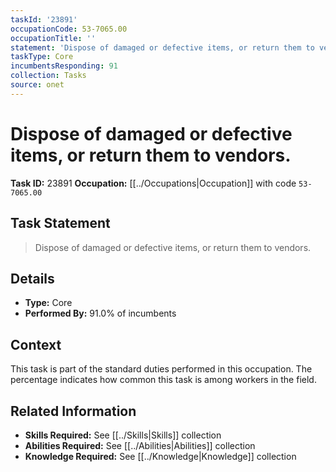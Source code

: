 ```yaml
---
taskId: '23891'
occupationCode: 53-7065.00
occupationTitle: ''
statement: 'Dispose of damaged or defective items, or return them to vendors.'
taskType: Core
incumbentsResponding: 91
collection: Tasks
source: onet
---
```

# Dispose of damaged or defective items, or return them to vendors.

**Task ID:** 23891
**Occupation:** [[../Occupations|Occupation]] with code `53-7065.00`

## Task Statement

> Dispose of damaged or defective items, or return them to vendors.

## Details

- **Type:** Core
- **Performed By:** 91.0% of incumbents

## Context

This task is part of the standard duties performed in this occupation. The percentage indicates how common this task is among workers in the field.

## Related Information

- **Skills Required:** See [[../Skills|Skills]] collection
- **Abilities Required:** See [[../Abilities|Abilities]] collection
- **Knowledge Required:** See [[../Knowledge|Knowledge]] collection
